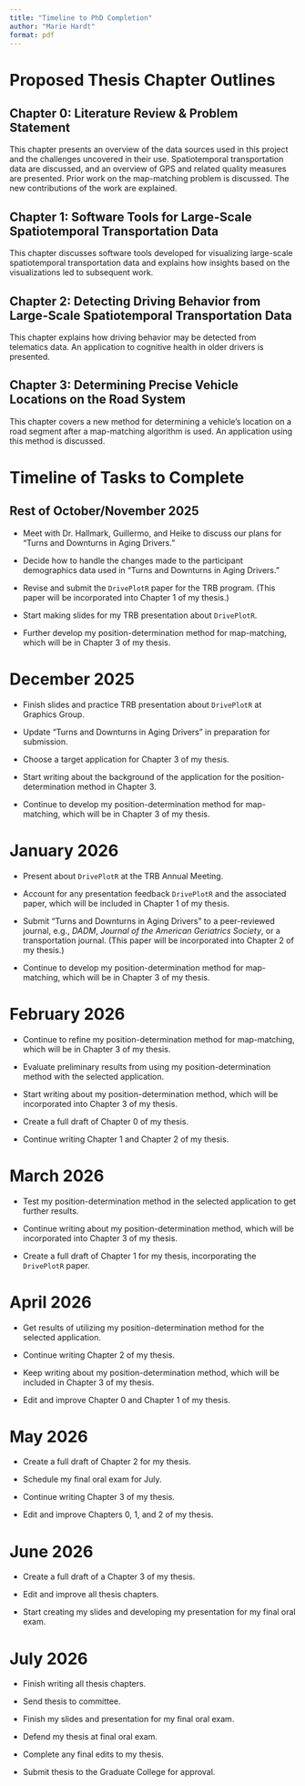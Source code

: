 ```yaml
---
title: "Timeline to PhD Completion"
author: "Marie Hardt"
format: pdf
---
```


# Proposed Thesis Chapter Outlines

## Chapter 0: Literature Review & Problem Statement

This chapter presents an overview of the data sources used in this project and the challenges uncovered in their use. Spatiotemporal transportation data are discussed, and an overview of GPS and related quality measures are presented. Prior work on the map-matching problem is discussed. The new contributions of the work are explained.

## Chapter 1: Software Tools for Large-Scale Spatiotemporal Transportation Data

This chapter discusses software tools developed for visualizing large-scale spatiotemporal transportation data and explains how insights based on the visualizations led to subsequent work.

## Chapter 2: Detecting Driving Behavior from Large-Scale Spatiotemporal Transportation Data

This chapter explains how driving behavior may be detected from telematics data. An application to cognitive health in older drivers is presented.

## Chapter 3: Determining Precise Vehicle Locations on the Road System

This chapter covers a new method for determining a vehicle's location on a road segment after a map-matching algorithm is used. An application using this method is discussed.

# Timeline of Tasks to Complete

## Rest of October/November 2025

* Meet with Dr. Hallmark, Guillermo, and Heike to discuss our plans for "Turns and Downturns in Aging Drivers."

* Decide how to handle the changes made to the participant demographics data used in "Turns and Downturns in Aging Drivers."

* Revise and submit the `DrivePlotR` paper for the TRB program. (This paper will be incorporated into Chapter 1 of my thesis.)

* Start making slides for my TRB presentation about `DrivePlotR`.

* Further develop my position-determination method for map-matching, which will be in Chapter 3 of my thesis.

# December 2025

* Finish slides and practice TRB presentation about `DrivePlotR` at Graphics Group.

* Update "Turns and Downturns in Aging Drivers" in preparation for submission.

* Choose a target application for Chapter 3 of my thesis.

* Start writing about the background of the application for the position-determination method in Chapter 3.

* Continue to develop my position-determination method for map-matching, which will be in Chapter 3 of my thesis.

# January 2026

* Present about `DrivePlotR` at the TRB Annual Meeting.

* Account for any presentation feedback `DrivePlotR` and the associated paper, which will be included in Chapter 1 of my thesis.

* Submit "Turns and Downturns in Aging Drivers" to a peer-reviewed journal, e.g., *DADM*, *Journal of the American Geriatrics Society*, or a transportation journal. (This paper will be incorporated into Chapter 2 of my thesis.)

* Continue to develop my position-determination method for map-matching, which will be in Chapter 3 of my thesis.

# February 2026

* Continue to refine my position-determination method for map-matching, which will be in Chapter 3 of my thesis.

* Evaluate preliminary results from using my position-determination method with the selected application.

* Start writing about my position-determination method, which will be incorporated into Chapter 3 of my thesis. 

* Create a full draft of Chapter 0 of my thesis.

* Continue writing Chapter 1 and Chapter 2 of my thesis.

# March 2026

* Test my position-determination method in the selected application to get further results. 

* Continue writing about my position-determination method, which will be incorporated into Chapter 3 of my thesis. 

* Create a full draft of Chapter 1 for my thesis, incorporating the `DrivePlotR` paper.

# April 2026

* Get results of utilizing my position-determination method for the selected application.

* Continue writing Chapter 2 of my thesis.

* Keep writing about my position-determination method, which will be included in Chapter 3 of my thesis.

* Edit and improve Chapter 0 and Chapter 1 of my thesis.

# May 2026

* Create a full draft of Chapter 2 for my thesis.

* Schedule my final oral exam for July.

* Continue writing Chapter 3 of my thesis.

* Edit and improve Chapters 0, 1, and 2 of my thesis.

# June 2026

* Create a full draft of a Chapter 3 of my thesis.

* Edit and improve all thesis chapters.

* Start creating my slides and developing my presentation for my final oral exam.

# July 2026

* Finish writing all thesis chapters.

* Send thesis to committee.

* Finish my slides and presentation for my final oral exam.

* Defend my thesis at final oral exam.

* Complete any final edits to my thesis.

* Submit thesis to the Graduate College for approval.

